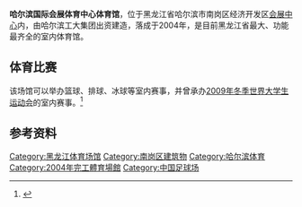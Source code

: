 {{Infobox_Stadium 
| stadium_name = 哈尔滨国际会展体育中心体育馆
| location = [[中华人民共和国|中国]][[黑龙江省|黑龙江省]][[哈尔滨市|哈尔滨市]][[南岗区|南岗区]]
| broke_ground = 1999
| opened = 2004年
| owner = [[哈尔滨市人民政府|哈尔滨市人民政府]]
| operator =
| pitch_size =
| tenants = 
| seating_capacity = <center>10,603</center> 
}}

'''哈尔滨国际会展体育中心体育馆'''，位于黑龙江省哈尔滨市南岗区经济开发区[[哈尔滨国际会展中心|会展中心]]内，由哈尔滨工大集团出资建造，落成于2004年，是目前黑龙江省最大、功能最齐全的室内体育馆。

== 体育比赛 ==
该场馆可以举办篮球、排球、冰球等室内赛事，并曾承办[[2009年冬季世界大学生运动会|2009年冬季世界大学生运动会]]的室内赛事。<ref>{{cite web|title=大冬会场馆介绍——哈尔滨国际会展中心体育馆|url=http://sports.163.com/09/0212/22/5201P5U700051CAQ.html|website=网易体育|accessdate=2016-03-05|archive-date=2015-07-15|archive-url=https://web.archive.org/web/20150715151135/http://sports.163.com/09/0212/22/5201P5U700051CAQ.html|dead-url=no}}</ref>

==参考资料==
{{reflist}}

[[Category:黑龙江体育场馆|Category:黑龙江体育场馆]]
[[Category:南岗区建筑物|Category:南岗区建筑物]]
[[Category:哈尔滨体育|Category:哈尔滨体育]]
[[Category:2004年完工體育場館|Category:2004年完工體育場館]]
[[Category:中国足球场|Category:中国足球场]]